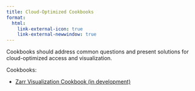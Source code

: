 ```yaml
---
title: Cloud-Optimized Cookbooks
format:
  html:
    link-external-icon: true
    link-external-newwindow: true
---
```


Cookbooks should address common questions and present solutions for cloud-optimized access and visualization. 

Cookbooks:

* [Zarr Visualization Cookbook (in development)](https://nasa-impact.github.io/zarr-visualization-cookbook/)

